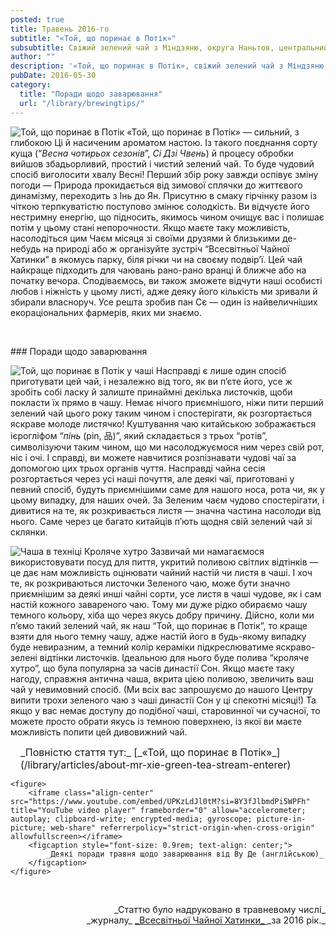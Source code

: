 ```yaml
---
posted: true
title: Травень 2016-го
subtitle: "«Той, що поринає в Потік»"
subsubtitle: Свіжий зелений чай з Міндзяню, округа Наньтов, центральний Тайвань.
author: ""
description: '«Той, що поринає в Потік», свіжий зелений чай з Міндзяню, округа Наньтов, центральний Тайвань.'
pubDate: 2016-05-30
category: 
  title: "Поради щодо заварювання"
  url: "/library/brewingtips/"
---
```



<Image src={Image1}  class="float-right" alt="Той, що поринає в Потік" /> «Той, що поринає в Потік» — сильний, з глибокою Ці й насиченим ароматом настою. Із такого поєднання сорту куща (“_Весна чотирьох сезонів_”, _Сі Дзі Чвень_) й процесу обробки вийшов збадьорливий, простий і чистий зелений чай. То буде чудовий спосіб виголосити хвалу Весні! Перший збір року завжди оспівує зміну погоди — Природа прокидається від зимової сплячки до життєвого динамізму, переходить з Інь до Ян. Присутню в смаку гірчінку разом із чіткою терпкуватістю поступово змінює солодкість. Ви відчуєте його нестримну енергію, що підносить, якимось чином очищує вас і полишає потім у цьому стані непорочности. Якщо маєте таку можливість, насолодіться цим Чаєм місяця зі своїми друзями й близькими де-небудь на природі або ж організуйте зустріч “Всесвітньої Чайної Хатинки” в якомусь парку, біля річки чи на своєму подвір’ї. Цей чай найкраще підходить для чаювань рано-рано вранці й ближче або на початку вечора. Сподіваємось, ви також зможете відчути наші особисті любов і ніжність у цьому листі, адже деяку його кількість ми зривали й збирали власноруч. Усе решта зробив пан Сє — один із найвеличніших екораціональних фармерів, яких ми знаємо.

<p>&nbsp;</p>
### Поради щодо заварювання

<Image src={Image2}  class="float-left" alt="Той, що поринає в Потік у чаші" /> Насправді є лише один спосіб приготувати цей чай, і незалежно від того, як ви п’єте його, усе ж зробіть собі ласку й залиште принаймні декілька листочків, щоби покласти їх прямо в чашу. Немає нічого приємнішого, ніжи пити перший зелений чай цього року таким чином і спостерігати, як розгортається яскраве молоде листячко! Куштування чаю китайською зображається ієрогліфом “_пінь_ (pin, 品)”, який складається з трьох “ротів”, символізуючи таким чином, що ми насолоджуємося ним через свій рот, ніс і очі. І справді, ви можете навчитися розпізнавати чудові чаї за допомогою цих трьох органів чуття. Насправді чайна сесія розгортається через усі наші почуття, але деякі чаї, приготовані у певний спосіб, будуть приємнішими саме для нашого носа, рота чи, як у цьому випадку, для наших очей. За Зеленим чаєм чудово спостерігати, і дивитися на те, як розкривається листя — значна частина насолоди від нього. Саме через це багато китайців п’ють щодня свій зелений чай зі склянки.

<Image src={Image3}  class="float-right" alt="Чаша в техніці Кроляче хутро" /> Зазвичай ми намагаємося використовувати посуд для пиття, укритий поливою світлих відтінків — це дає нам можливість оцінювати чайний настій чи листя в чаші. І хоч те, як розкриваються листочки Зеленого чаю, може бути значно приємнішим за деякі инші чайні сорти, усе листя в чаші чудове, як і сам настій кожного завареного чаю. Тому ми дуже рідко обираємо чашу темного кольору, хіба що через якусь добру причину. Дійсно, коли ми п’ємо такий зелений чай, як наш “Той, що поринає в Потік”, то краще взяти для нього темну чашу, адже настій його в будь-якому випадку буде невиразним, а темний колір кераміки підкреслюватиме яскраво-зелені відтінки листочків. Ідеальною для нього буде полива “кроляче хутро”, що була популярна за часів династії Сон. Якщо маєте таку нагоду, справжня антична чаша, вкрита цією поливою, звеличить ваш чай у невимовний спосіб. (Ми всіх вас запрошуємо до нашого Центру випити трохи зеленого чаю з чаші династії Сон у ці спекотні місяці!) Та якщо у вас немає доступу до подібної чаші, старовинної чи сучасної, то можете просто обрати якусь із темною поверхнею, із якої ви маєте можливість попити цей дивовижний чай.

<section style="padding: 0 0 0 1rem; font-size: 1rem;">
    _Повністю стаття тут:_ [_«Той, що поринає в Потік»_](/library/articles/about-mr-xie-green-tea-stream-enterer)
</section>

    <figure>
        <iframe class="align-center" src="https://www.youtube.com/embed/UPKzLdJl0tM?si=8Y3fJlbmdPi5WPFh" title="YouTube video player" frameborder="0" allow="accelerometer; autoplay; clipboard-write; encrypted-media; gyroscope; picture-in-picture; web-share" referrerpolicy="strict-origin-when-cross-origin" allowfullscreen></iframe>
        <figcaption style="font-size: 0.9rem; text-align: center;">
            _Деякі поради травня щодо заварювання від Ву Де (англійською)_
        </figcaption>
    </figure>

<p>&nbsp;</p>
<p align="right" style="font-size: 0.9rem;">_Статтю було надруковано в травневому числі_<br />_журналу_ <a title="globalteahut.org" href="http://www.globalteahut.org/" target="blank" rel="noopener">_Всесвітньої Чайної Хатинки_ </a>_за 2016 рік._</p>